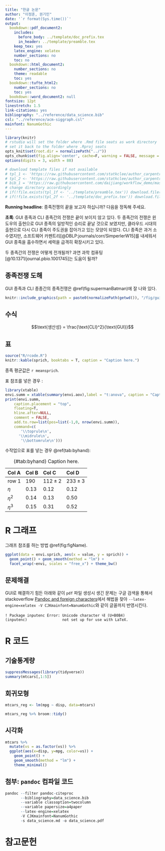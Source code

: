 ```yaml
---
title: "한글 논문"
author: "이정훈, 권기민"
date: '`r format(Sys.time())`'
output:
  bookdown::pdf_document2:
    includes:
      before_body: ../template/doc_prefix.tex
      in_header: ../template/preamble.tex
    keep_tex: yes
    latex_engine: xelatex
    number_sections: no
    toc: no
  bookdown::html_document2:
    number_sections: no
    theme: readable
    toc: yes
  bookdown::tufte_html2:
    number_sections: no
    toc: yes
  bookdown::word_document2: null
fontsize: 12pt
linestretch: 1.5
link-citations: yes
bibliography: "../reference/data_science.bib"
csl: "../reference/acm-siggraph.csl"
mainfont: NanumGothic
---
```


```r
library(knitr)
# rstudio will set the folder where .Rmd file seats as work directory
# set it back to the folder where .Rproj seats
opts_knit$set(root.dir = normalizePath("../")) 
opts_chunk$set(fig.align='center', cache=F, warning = FALSE, message = T, echo = FALSE)
options(digits = 3, width = 88)

# download template files if not available
# tpl_1 <- 'https://raw.githubusercontent.com/statkclee/author_carpentry_kr/gh-pages/tutorial/05_rstudio_rmarkdown_paper/template/preamble.tex'
# tpl_2 <- 'https://raw.githubusercontent.com/statkclee/author_carpentry_kr/gh-pages/tutorial/05_rstudio_rmarkdown_paper/template/doc_prefix.tex'
# bib_1 = 'https://raw.githubusercontent.com/daijiang/workflow_demo/master/template/ref.bib'
# change directory accordingly
# if(!file.exists(tpl_1f <- '../template/preamble.tex')) download.file(tpl_1, tpl_1f)
# if(!file.exists(tpl_2f <- '../template/doc_prefix.tex')) download.file(tpl_2, tpl_2f)
```

**Running headline**: 종족전쟁의 끝을 보고자 하십니까? 다음을 정독해 주세요.

**초록**: GUI 종족과 CLI 종족간의 전쟁은 끝이 보이지 않고 있다.
두 종족간의 전쟁은 윈도우의 출현으로 GUI 종족의 일방적인 승리로 끝날 것으로 보였지만, 클라우드 시대의 출현으로 다시 CLI 종족이 주도권을 잡아가고 있는 모양이 되었다.
CLI 종족은 과거 소수였지만, 소프트웨어 카펜트리[@DBLP:journals/corr/SimperlerW15]를 내세워서 GUI 종족을 흡수하면서 세력을 급격히 확장시키고 있다.

두 종족간의 전쟁은 어떻게 전개될까? 과연 과학 컴퓨팅[@10.1371/journal.pbio.1001745]는 도움이 될까?

\clearpage

## 종족전쟁 도해

GUI 종족과 CLI 종종간의 종족전쟁은 \@ref(fig:supermanBatman)에 잘 나와 있다.

```r
knitr::include_graphics(path = paste0(normalizePath(getwd()), "/fig/gui-vs-cli.jpg"))
```

## 수식

$$\text{생산성} = \frac{\text{CLI}^2}{\text{GUI}}$$

## 표


```r
source("R/rcode.R")
knitr::kable(sprich, booktabs = T, caption = "Caption here.")
```

종족 평균값은 `r meansprich`.

표 참조를 넣은 경우 \ref{t:anova}:

```r
library(xtable)
envi.summ = xtable(summary(envi.aov),label = "t:anova", caption = "Caption here")
print(envi.summ,
    caption.placement = "top",
    floating=T,
    hline.after=NULL,
    comment = FALSE,
    add.to.row=list(pos=list(-1,0, nrow(envi.summ)),
    command=c(
       '\\toprule\n',
      '\\midrule\n',
       '\\bottomrule\n')))
```





수작업으로 표를 넣는 경우 \@ref(tab:byhand):

Table: (#tab:byhand) Caption here.

Col A             Col B       Col C                   Col D
------------      -------     ------------------      ------------------
row 1             190         $112 \pm 2$             $233 \pm 3$
$\eta$            0.13        0.12                    0.12
$\eta^2$          0.14        0.13                    0.50
$\eta^3$          0.15        0.31                    0.52


# R 그래프 

그래프 참조를 하는 방법 \@ref(fig:figName).

```r
ggplot(data = envi.sprich, aes(x = value, y = sprich)) +
  geom_point() + geom_smooth(method = "lm") +
  facet_wrap(~envi, scales = "free_x") + theme_bw()
```


## 문제해결 

GUI로 해결하기 힘든 아래와 같이 `pdf` 파일 생성시 생긴 문제는 
구글 검색을 통해서 stackoverflow [Pandoc and foreign characters](https://stackoverflow.com/questions/18178084/pandoc-and-foreign-characters)에서
해법을 찾아 `--latex-engine=xelatex -V CJKmainfont=NanumGothic`와 같이 글꼴까지 반영시킨다.

```
! Package inputenc Error: Unicode character 내 (U+B0B4)
(inputenc)                not set up for use with LaTeX.
```

# R 코드 

## 기술통계량

```r
suppressMessages(library(tidyverse))
summary(mtcars[,1:5])
```

## 회귀모형

```r
mtcars_reg <- lm(mpg ~ disp, data=mtcars)

mtcars_reg %>% broom::tidy()
```

## 시각화 

```r
mtcars %>% 
  mutate(vs = as.factor(vs)) %>% 
  ggplot(aes(x=disp, y=mpg, color=vs)) +
    geom_point() +
    geom_smooth(method = "lm") +
    theme_minimal()
```

## 첨부: `pandoc` 컴파일 코드

```r
pandoc --filter pandoc-citeproc 
       --bibliography=data_science.bib 
       --variable classoption=twocolumn 
       --variable papersize=a4paper 
       --latex-engine=xelatex 
       -V CJKmainfont=NanumGothic 
       -s data_science.md -o data_science.pdf
```

# 참고문헌
